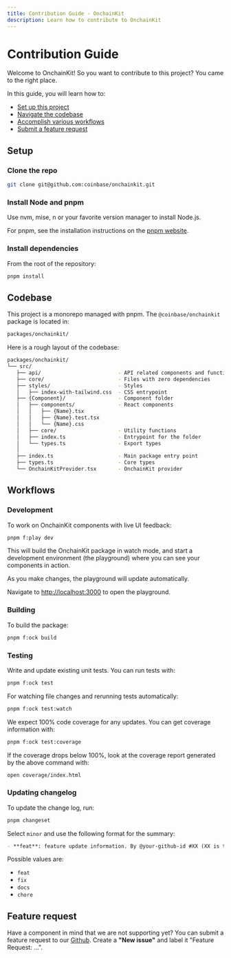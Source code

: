 ```yaml
---
title: Contribution Guide · OnchainKit
description: Learn how to contribute to OnchainKit
---
```


# Contribution Guide

Welcome to OnchainKit! So you want to contribute to this project? You came to the right place.

In this guide, you will learn how to:

- [Set up this project](#setup)
- [Navigate the codebase](#codebase)
- [Accomplish various workflows](#workflows)
- [Submit a feature request](#feature-request)

## Setup

### Clone the repo

```bash
git clone git@github.com:coinbase/onchainkit.git
```

### Install Node and pnpm

Use nvm, mise, n or your favorite version manager to install Node.js.

For pnpm, see the installation instructions on the [pnpm website](https://pnpm.io/installation).

### Install dependencies

From the root of the repository:

```bash
pnpm install
```

## Codebase

This project is a monorepo managed with pnpm. The `@coinbase/onchainkit` package is located in:

```bash
packages/onchainkit/
```

Here is a rough layout of the codebase:

```bash
packages/onchainkit/
└── src/
   ├── api/                         - API related components and functions
   ├── core/                        - Files with zero dependencies
   ├── styles/                      - Styles
   │   ├── index-with-tailwind.css  - CSS entrypoint
   ├── {Component}/                 - Component folder
   │   ├── components/              - React components
   │   │   ├── {Name}.tsx
   │   │   ├── {Name}.test.tsx
   │   │   └── {Name}.css
   │   ├── core/                    - Utility functions
   │   ├── index.ts                 - Entrypoint for the folder
   │   └── types.ts                 - Export types
   │
   ├── index.ts                     - Main package entry point
   ├── types.ts                     - Core types
   └── OnchainKitProvider.tsx       - OnchainKit provider
```

## Workflows

### Development

To work on OnchainKit components with live UI feedback:

```bash
pnpm f:play dev
```

This will build the OnchainKit package in watch mode, and start a development environment (the playground) where you can see your components in action.

As you make changes, the playground will update automatically.

Navigate to [http://localhost:3000](http://localhost:3000) to open the playground.

### Building

To build the package:

```bash
pnpm f:ock build
```

### Testing

Write and update existing unit tests. You can run tests with:

```bash
pnpm f:ock test
```

For watching file changes and rerunning tests automatically:

```bash
pnpm f:ock test:watch
```

We expect 100% code coverage for any updates. You can get coverage information with:

```bash
pnpm f:ock test:coverage
```

If the coverage drops below 100%, look at the coverage report generated by the above command with:

```bash
open coverage/index.html
```

### Updating changelog

To update the change log, run:

```bash
pnpm changeset
```

Select `minor` and use the following format for the summary:

```markdown
- **feat**: feature update information. By @your-github-id #XX (XX is the PR number)
```

Possible values are:

- `feat`
- `fix`
- `docs`
- `chore`

## Feature request

Have a component in mind that we are not supporting yet? You can submit a feature request to our [Github](https://github.com/coinbase/onchainkit/issues). Create a **"New issue"** and label it "Feature Request: ...".
